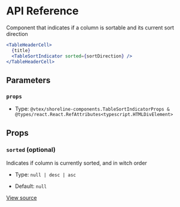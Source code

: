 # API Reference

Component that indicates if a column is sortable and its current sort direction

```jsx
<TableHeaderCell>
  {title}
  <TableSortIndicator sorted={sortDirection} />
</TableHeaderCell>
```

## Parameters

### `props`

- Type: `@vtex/shoreline-components.TableSortIndicatorProps & @types/react.React.RefAttributes<typescript.HTMLDivElement>`

## Props

### `sorted` (optional)

Indicates if column is currently sorted, and in witch order

- Type: `null | desc | asc`

- Default: `null`

[View source](https://github.com/vtex/shoreline/blob/78d5fca0f/packages/components/src/table/table-sort-indicator.tsx#L13)

